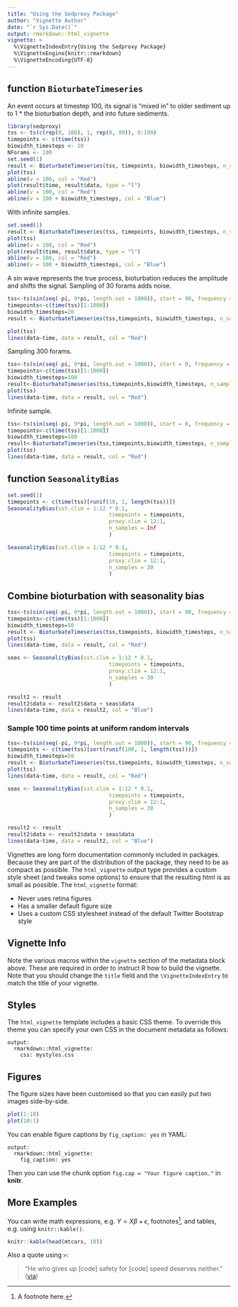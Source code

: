 ```yaml
---
title: "Using the Sedproxy Package"
author: "Vignette Author"
date: "`r Sys.Date()`"
output: rmarkdown::html_vignette
vignette: >
  %\VignetteIndexEntry{Using the Sedproxy Package}
  %\VignetteEngine{knitr::rmarkdown}
  %\VignetteEncoding{UTF-8}
---
```


## function `BioturbateTimeseries`

An event occurs at timestep 100, its signal is "mixed in" to older sediment up to 1 * the bioturbation depth, and into future sediments. 

```r
library(sedproxy)
tss <- ts(c(rep(0, 100), 1, rep(0, 99)), 0:199)
timepoints <- c(time(tss))
biowidth_timesteps <- 10
NForams <- 100
set.seed(1)
result <- BioturbateTimeseries(tss, timepoints, biowidth_timesteps, n_samples = NForams)
plot(tss)
abline(v = 100, col = "Red")
plot(result$time, result$data, type = "l")
abline(v = 100, col = "Red")
abline(v = 100 + biowidth_timesteps, col = "Blue")
```


With infinite samples.

```r
set.seed(1)
result <- BioturbateTimeseries(tss, timepoints, biowidth_timesteps, n_samples = Inf)
plot(tss)
abline(v = 100, col = "Red")
plot(result$time, result$data, type = "l")
abline(v = 100, col = "Red")
abline(v = 100 + biowidth_timesteps, col = "Blue")
```
A sin wave represents the true process, bioturbation reduces the amplitude and shifts the signal. Sampling of 30 forams adds noise.

 
```r
tss<-ts(sin(seq(-pi, 9*pi, length.out = 1000)), start = 90, frequency = 1/100)
timepoints<-c(time(tss)[1:1000])
biowidth_timesteps=20
result <- BioturbateTimeseries(tss,timepoints, biowidth_timesteps, n_samples = 30)

plot(tss)
lines(data~time, data = result, col = "Red")
```

Sampling 300 forams.
 
```r
tss<-ts(sin(seq(-pi, 9*pi, length.out = 1000)), start = 0, frequency = 1/100)
timepoints<-c(time(tss)[1:1000])
biowidth_timesteps=100
result<-BioturbateTimeseries(tss,timepoints,biowidth_timesteps, n_samples = 300)
plot(tss)
lines(data~time, data = result, col = "Red")
```

Infinite sample.
 
```r
tss<-ts(sin(seq(-pi, 9*pi, length.out = 1000)), start = 0, frequency = 1/100)
timepoints<-c(time(tss)[1:1000])
biowidth_timesteps=100
result<-BioturbateTimeseries(tss,timepoints,biowidth_timesteps, n_samples = Inf)
plot(tss)
lines(data~time, data = result, col = "Red")
```

## function `SeasonalityBias`

```r
set.seed(1)
timepoints <- c(time(tss)[runif(10, 1, length(tss))])
SeasonalityBias(sst.clim = 1:12 * 0.1,
                                timepoints = timepoints,
                                proxy.clim = 12:1,
                                n_samples = Inf
                                )
```

```r
SeasonalityBias(sst.clim = 1:12 * 0.1,
                                timepoints = timepoints,
                                proxy.clim = 12:1,
                                n_samples = 30
                                )
```


## Combine bioturbation with seasonality bias

```r
tss<-ts(sin(seq(-pi, 9*pi, length.out = 1000)), start = 90, frequency = 1/100)
timepoints<-c(time(tss)[1:1000])
biowidth_timesteps=50
result <- BioturbateTimeseries(tss,timepoints, biowidth_timesteps, n_samples = 30)
plot(tss)
lines(data~time, data = result, col = "Red")

seas <- SeasonalityBias(sst.clim = 1:12 * 0.1,
                                timepoints = timepoints,
                                proxy.clim = 12:1,
                                n_samples = 30
                                )

result2 <- result
result2$data <- result2$data + seas$data
lines(data~time, data = result2, col = "Blue")
```


### Sample 100 time points at uniform random intervals

```r
tss<-ts(sin(seq(-pi, 9*pi, length.out = 1000)), start = 90, frequency = 1/100)
timepoints <- c(time(tss)[sort(runif(100, 1, length(tss)))])
biowidth_timesteps=50
result <- BioturbateTimeseries(tss,timepoints, biowidth_timesteps, n_samples = 30)
plot(tss)
lines(data~time, data = result, col = "Red")

seas <- SeasonalityBias(sst.clim = 1:12 * 0.1,
                                timepoints = timepoints,
                                proxy.clim = 12:1,
                                n_samples = 30
                                )

result2 <- result
result2$data <- result2$data + seas$data
lines(data~time, data = result2, col = "Blue")
```



Vignettes are long form documentation commonly included in packages. Because they are part of the distribution of the package, they need to be as compact as possible. The `html_vignette` output type provides a custom style sheet (and tweaks some options) to ensure that the resulting html is as small as possible. The `html_vignette` format:

- Never uses retina figures
- Has a smaller default figure size
- Uses a custom CSS stylesheet instead of the default Twitter Bootstrap style

## Vignette Info

Note the various macros within the `vignette` section of the metadata block above. These are required in order to instruct R how to build the vignette. Note that you should change the `title` field and the `\VignetteIndexEntry` to match the title of your vignette.

## Styles

The `html_vignette` template includes a basic CSS theme. To override this theme you can specify your own CSS in the document metadata as follows:

    output: 
      rmarkdown::html_vignette:
        css: mystyles.css

## Figures

The figure sizes have been customised so that you can easily put two images side-by-side. 

```r
plot(1:10)
plot(10:1)
```

You can enable figure captions by `fig_caption: yes` in YAML:

    output:
      rmarkdown::html_vignette:
        fig_caption: yes

Then you can use the chunk option `fig.cap = "Your figure caption."` in **knitr**.

## More Examples

You can write math expressions, e.g. $Y = X\beta + \epsilon$, footnotes^[A footnote here.], and tables, e.g. using `knitr::kable()`.

```r
knitr::kable(head(mtcars, 10))
```

Also a quote using `>`:

> "He who gives up [code] safety for [code] speed deserves neither."
([via](https://twitter.com/hadleywickham/status/504368538874703872))
